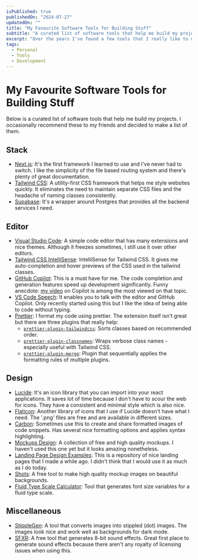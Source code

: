 ```yaml
---
isPublished: true 
publishedOn: "2024-07-27"
updatedOn: ""
title: "My Favourite Software Tools for Building Stuff"
subtitle: "A curated list of software tools that help me build my projects."
excerpt: "Over the years I've found a few tools that I really like to use. I would recommend these to my friends and decided to make a list of them."
tags:
  - Personal
  - Tools
  - Development
---
```



# My Favourite Software Tools for Building Stuff

Below is a curated list of software tools that help me build my projects. I occasionally recommend these
to my friends and decided to make a list of them.

## Stack
- [Next.js](https://nextjs.org/): It's the first framework I learned to use and I've never had to switch.
I like the simplicity of the file based routing system and there's plenty of great documentation.
- [Tailwind CSS](https://tailwindcss.com/): A utility-first CSS framework that helps me style websites quickly.
It eliminates the need to maintain separate CSS files and the headache of naming classes consistently.
- [Supabase](https://supabase.com/): It's a wrapper around Postgres that provides all the backend services I need.

## Editor
- [Visual Studio Code](https://code.visualstudio.com/): A simple code editor that has many extensions and nice themes. 
Although it freezes sometimes, I still use it over other editors.
- [Tailwind CSS IntelliSense](https://marketplace.visualstudio.com/items?itemName=bradlc.vscode-tailwindcss): IntelliSense 
for Tailwind CSS. It gives me auto-completion and hover previews of the CSS used in the tailwind classes.
- [GitHub Copilot](https://marketplace.visualstudio.com/items?itemName=GitHub.copilot): This is a must have for me.
The code completion and generation features speed up development significantly. Funny anecdote: [my video](https://www.youtube.com/watch?v=2nPoiUJpDaU)
on Copilot is among the most viewed on that topic.
- [VS Code Speech](https://code.visualstudio.com/docs/editor/voice): It enables you to talk with the editor and GitHub Copilot. Only recently started using this
but I like the idea of being able to code without typing. 
- [Prettier](https://marketplace.visualstudio.com/items?itemName=esbenp.prettier-vscode): I format my code using prettier.
The extension itself isn't great but there are three plugins that really help: 
  - [`prettier-plugin-tailwindcss`](https://github.com/tailwindlabs/prettier-plugin-tailwindcss): Sorts classes based on recommended order.
  - [`prettier-plugin-classnames`](https://www.npmjs.com/package/prettier-plugin-classnames): Wraps verbose class names - especially useful with Tailwind CSS.
  - [`prettier-plugin-merge`](https://www.npmjs.com/package/prettier-plugin-merge/v/0.5.1): Plugin that sequentially applies the formatting rules of multiple plugins. 


## Design
- [Lucide](https://lucide.dev/): It's an icon library that you can import into your react applications. It
saves lot of time because I don't have to scour the web for icons. They have a consistent and minimal style which is also nice.
- [Flaticon](https://www.flaticon.com/): Another library of icons that I use if Lucide doesn't have what I need. The '.png' files are free and are available in different sizes.
- [Carbon](https://carbon.now.sh/): Sometimes use this to create and share formatted images of code snippets. Has several nice formatting options and applies syntax highlighting.
- [Mockups Design](https://mockups-design.com/): A collection of free and high quality mockups. I haven't used this one yet but it looks amazing nonetheless.
- [Landing Page Design Examples](https://landing-page-design-examples.vercel.app/): This is a repository of nice landing pages that I made a while ago. 
I didn't think that I would use it as much as I do today.
- [Shots](https://www.shots.so/): A free tool to make high quality mockup images on beautiful backgrounds.
- [Fluid Type Scale Calculator](https://www.fluid-type-scale.com/): Tool that generates font size variables for a fluid type scale.


## Miscellaneous
- [StippleGen](https://www.evilmadscientist.com/2012/stipplegen2/): A tool that converts images into stippled (dot) images. The images look nice and work well as backgrounds for dark mode.
- [SFXR](https://sfxr.me/): A free tool that generates 8-bit sound effects. Great first place to generate sound effects because there aren't any royalty of licensing issues when using this. 







